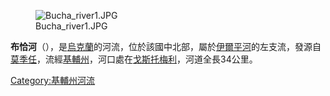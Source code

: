 [[Image:Bucha_river1.JPG|right]]

'''布恰河'''（{{lang-uk|Буча}}），是[[烏克蘭|烏克蘭]]的河流，位於該國中北部，屬於[[伊爾平河|伊爾平河]]的左支流，發源自[[莫季任|莫季任]]，流經[[基輔州|基輔州]]，河口處在[[戈斯托梅利|戈斯托梅利]]，河道全長34公里。

{{DEFAULTSORT:Буча (річка)}}
[[Category:基輔州河流|Category:基輔州河流]]

{{Ukraine-river-stub}}